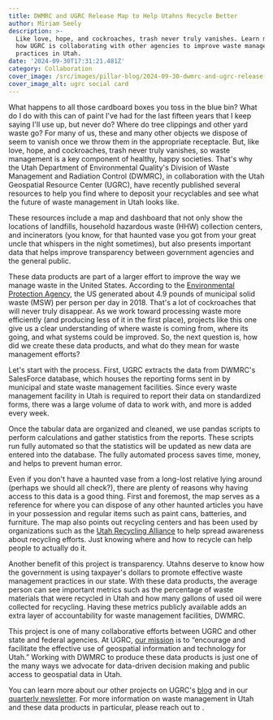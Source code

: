 ```yaml
---
title: DWMRC and UGRC Release Map to Help Utahns Recycle Better
author: Miriam Seely
description: >-
  Like love, hope, and cockroaches, trash never truly vanishes. Learn more about
  how UGRC is collaborating with other agencies to improve waste management
  practices in Utah.
date: '2024-09-30T17:31:21.481Z'
category: Collaboration
cover_image: /src/images/pillar-blog/2024-09-30-dwmrc-and-ugrc-release-map-to-help-utahns-recycle-better/wmrc_ugrc_map.png
cover_image_alt: ugrc social card
---
```



What happens to all those cardboard boxes you toss in the blue bin? What do I do with this can of paint I've had for the last fifteen years that I keep saying I'll use up, but never do? Where do tree clippings and other yard waste go? For many of us, these and many other objects we dispose of seem to vanish once we throw them in the appropriate receptacle. But, like love, hope, and cockroaches, trash never truly vanishes, so waste management is a key component of healthy, happy societies. That's why the Utah Department of Environmental Quality's Division of Waste Management and Radiation Control (DWMRC), in collaboration with the Utah Geospatial Resource Center (UGRC), have recently published several resources to help you find where to deposit your recyclables and see what the future of waste management in Utah looks like.

These resources include a map and dashboard that not only show the locations of landfills, household hazardous waste (HHW) collection centers, and incinerators (you know, for that haunted vase you got from your great uncle that whispers in the night sometimes), but also presents important data that helps improve transparency between government agencies and the general public.

These data products are part of a larger effort to improve the way we manage waste in the United States. According to the [Environmental Protection Agency](https://www.epa.gov/facts-and-figures-about-materials-waste-and-recycling/national-overview-facts-and-figures-materials), the US generated about 4.9 pounds of municipal solid waste (MSW) per person per day in 2018. That's a lot of cockroaches that will never truly disappear. As we work toward processing waste more efficiently (and producing less of it in the first place), projects like this one give us a clear understanding of where waste is coming from, where its going, and what systems could be improved. So, the next question is, how did we create these data products, and what do they mean for waste management efforts?

Let's start with the process. First, UGRC extracts the data from DWMRC's SalesForce database, which houses the reporting forms sent in by municipal and state waste management facilities. Since every waste management facility in Utah is required to report their data on standardized forms, there was a large volume of data to work with, and more is added every week. 

Once the tabular data are organized and cleaned, we use pandas scripts to perform calculations and gather statistics from the reports. These scripts run fully automated so that the statistics will be updated as new data are entered into the database. The fully automated process saves time, money, and helps to prevent human error.

Even if you don't have a haunted vase from a long-lost relative lying around (perhaps we should all check?), there are plenty of reasons why having access to this data is a good thing. First and foremost, the map serves as a reference for where you can dispose of any other haunted articles you have in your possession and regular items such as paint cans, batteries, and furniture. The map also points out recycling centers and has been used by organizations such as the [Utah Recycling Alliance](https://www.utahrecyclingalliance.org/post/utah-s-new-recycling-data-initiative) to help spread awareness about recycling efforts. Just knowing where and how to recycle can help people to actually do it. 

Another benefit of this project is transparency. Utahns deserve to know how the government is using taxpayer's dollars to promote effective waste management practices in our state. With these data products, the average person can see important metrics such as the percentage of waste materials that were recycled in Utah and how many gallons of used oil were collected for recycling. Having these metrics publicly available adds an extra layer of accountability for waste management facilities, DWMRC.

This project is one of many collaborative efforts between UGRC and other state and federal agencies. At UGRC, [our mission](https://gis.utah.gov/about/) is to “encourage and facilitate the effective use of geospatial information and technology for Utah.” Working with DWMRC to produce these data products is just one of the many ways we advocate for data-driven decision making and public access to geospatial data in Utah. 

You can learn more about our other projects on UGRC's [blog](/blog/) and in our [quarterly newsletter](https://s.utah.gov/ugrc-newsletter). For more information on waste management in Utah and these data products in particular, please reach out to <Contacts inline subject={frontmatter.title} contactKey='dwmrc' />.
